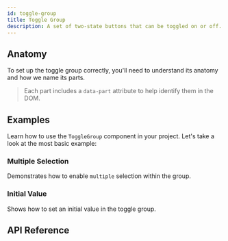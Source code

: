 ```yaml
---
id: toggle-group
title: Toggle Group
description: A set of two-state buttons that can be toggled on or off.
---
```



<ComponentPreview />

## Anatomy

To set up the toggle group correctly, you'll need to understand its anatomy and
how we name its parts.

> Each part includes a `data-part` attribute to help identify them in the DOM.

<Anatomy id="toggle-group" />

## Examples

Learn how to use the `ToggleGroup` component in your project. Let's take a look
at the most basic example:

<Story id="Basic" />

### Multiple Selection

Demonstrates how to enable `multiple` selection within the group.

<Story id="Multiple" />

### Initial Value

Shows how to set an initial value in the toggle group.

<Story id="InitialValue" />

## API Reference

<ComponentTypes />

